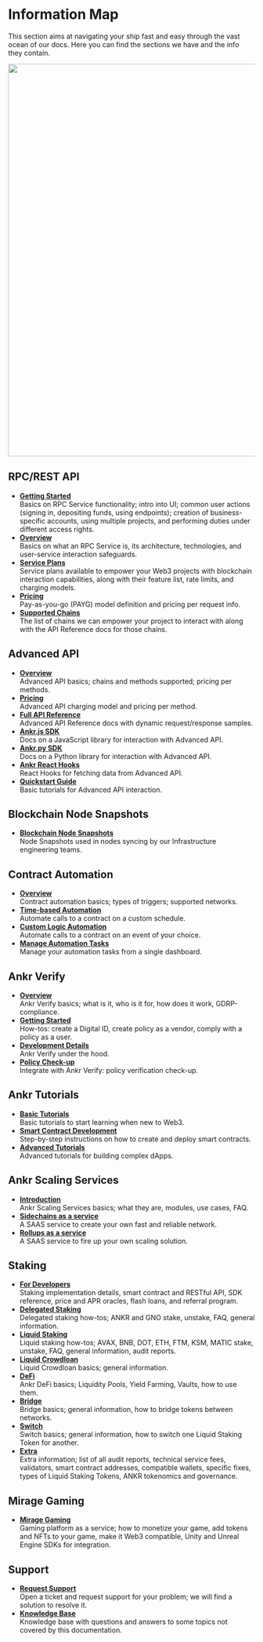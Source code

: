# Information Map

This section aims at navigating your ship fast and easy through the vast ocean of our docs. Here you can find the sections we have and the info they contain.
<br/>

<img src="/docs/build/info-map.png" class="responsive-pic" width="800" />

## RPC/REST API

  * [**Getting Started**](/rpc-service/getting-started/intro/)<br/>
    Basics on RPC Service functionality; intro into UI; common user actions (signing in, depositing funds, using endpoints); creation of business-specific accounts, using multiple projects, and performing duties under different access rights.
  * [**Overview**](/rpc-service/overview/)<br/>
    Basics on what an RPC Service is, its architecture, technologies, and user-service interaction safeguards.
  * [**Service Plans**](/rpc-service/service-plans/)<br/>
    Service plans available to empower your Web3 projects with blockchain interaction capabilities, along with their feature list, rate limits, and charging models.
  * [**Pricing**](/rpc-service/pricing/)<br/>
    Pay-as-you-go (PAYG) model definition and pricing per request info.
  * [**Supported Chains**](/rpc-service/chains/chains-list/)<br/>
    The list of chains we can empower your project to interact with along with the API Reference docs for those chains.

## Advanced API

  * [**Overview**](/advanced-api/overview/)<br/>
  	Advanced API basics; chains and methods supported; pricing per methods.
  * [**Pricing**](/advanced-api/pricing/)<br/>
  	Advanced API charging model and pricing per method.
  * [**Full API Reference**](https://api-docs.ankr.com/reference/introduction)<br/>
  	Advanced API Reference docs with dynamic request/response samples.
  * [**Ankr.js SDK**](/advanced-api/javascript-sdk/)<br/>
  	Docs on a JavaScript library for interaction with Advanced API.
  * [**Ankr.py SDK**](/advanced-api/python-sdk/)<br/>
  	Docs on a Python library for interaction with Advanced API.
  * [**Ankr React Hooks**](/advanced-api/react-hooks/)<br/>
  	React Hooks for fetching data from Advanced API.
  * [**Quickstart Guide**](/advanced-api/quickstart/overview/)<br/>
  	Basic tutorials for Advanced API interaction.

## Blockchain Node Snapshots

  * [**Blockchain Node Snapshots**](/node-snapshot/)<br/>
    Node Snapshots used in nodes syncing by our Infrastructure engineering teams.

## Contract Automation

  * [**Overview**](/automation/overview/)<br/>
    Contract automation basics; types of triggers; supported networks.
  * [**Time-based Automation**](/automation/time-based-automation/)<br/>
    Automate calls to a contract on a custom schedule.
  * [**Custom Logic Automation**](/automation/custom-logic-automation/)<br/>
    Automate calls to a contract on an event of your choice.
  * [**Manage Automation Tasks**](/automation/manage-tasks//)<br/>
    Manage your automation tasks from a single dashboard.

## Ankr Verify

  * [**Overview**](/verify/overview/)<br/>
    Ankr Verify basics; what is it, who is it for, how does it work, GDRP-compliance.
  * [**Getting Started**](/verify/getting-started/create-id/)<br/>
    How-tos: create a Digital ID, create policy as a vendor, comply with a policy as a user.
  * [**Development Details**](/docs/verify/dev-details/)<br/>
    Ankr Verify under the hood.
  * [**Policy Check-up**](/verify/policy-check-up/)<br/>
    Integrate with Ankr Verify: policy verification check-up.

## Ankr Tutorials

  * [**Basic Tutorials**](/basic-tutorials/dapp-on-ethereum-using-nocode/)<br/>
    Basic tutorials to start learning when new to Web3.
  * [**Smart Contract Development**](/smart-contract-tutorials/erc-721-smart-contract-on-avalanche/)<br/>
    Step-by-step instructions on how to create and deploy smart contracts.
  * [**Advanced Tutorials**](/advanced-tutorials/donation-based-crowdfunding-dapp-on-polygon-with-ankr/)<br/>
    Advanced tutorials for building complex dApps.

## Ankr Scaling Services

* [**Introduction**](/scaling-services-introduction/overview/)<br/>
  Ankr Scaling Services basics; what they are, modules, use cases, FAQ.
* [**Sidechains as a service**](/scaling-services-sidechains/overview/)<br/>
  A SAAS service to create your own fast and reliable network.
* [**Rollups as a service**](/scaling-services-rollups/overview/)<br/>
  A SAAS service to fire up your own scaling solution.

## Staking

* [**For Developers**](/staking-for-developers/overview/)<br/>
  Staking implementation details, smart contract and RESTful API, SDK reference, price and APR oracles, flash loans, and referral program.
* [**Delegated Staking**](/delegated-staking/ankr/overview/)<br/>
  Delegated staking how-tos; ANKR and GNO stake, unstake, FAQ, general information.
* [**Liquid Staking**](/liquid-staking/overview/)<br/>
  Liquid staking how-tos; AVAX, BNB, DOT, ETH, FTM, KSM, MATIC stake, unstake, FAQ, general information, audit reports.
* [**Liquid Crowdloan**](/liquid-crowdloan/overview/)<br/>
  Liquid Crowdloan basics; general information.
* [**DeFi**](/defi/overview/)<br/>
  Ankr DeFi basics; Liquidity Pools, Yield Farming, Vaults, how to use them.
* [**Bridge**](/bridge/overview/)<br/>
  Bridge basics; general information, how to bridge tokens between networks.
* [**Switch**](/switch/overview/)<br/>
  Switch basics; general information, how to switch one Liquid Staking Token for another.
* [**Extra**](/staking-extra/audit-reports/)<br/>
  Extra information; list of all audit reports, technical service fees, validators, smart contract addresses, compatible wallets, specific fixes, types of Liquid Staking Tokens, ANKR tokenomics and governance.

## Mirage Gaming

* [**Mirage Gaming**](/gaming-overview/)<br/>
  Gaming platform as a service; how to monetize your game, add tokens and NFTs to your game, make it Web3 compatible, Unity and Unreal Engine SDKs for integration.

## Support

* [**Request Support**](https://ankrnetwork.atlassian.net/servicedesk/customer/portal/10)<br/>
  Open a ticket and request support for your problem; we will find a solution to resolve it.
* [**Knowledge Base**](https://ankrnetwork.atlassian.net/wiki/spaces/EUSKB/overview)<br/>
  Knowledge base with questions and answers to some topics not covered by this documentation.





